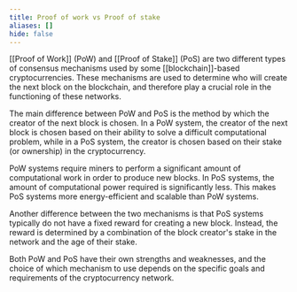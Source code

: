 ```yaml
---
title: Proof of work vs Proof of stake
aliases: []
hide: false
---
```




[[Proof of Work]] (PoW) and [[Proof of Stake]] (PoS) are two different types of consensus mechanisms used by some [[blockchain]]-based cryptocurrencies. These mechanisms are used to determine who will create the next block on the blockchain, and therefore play a crucial role in the functioning of these networks.

The main difference between PoW and PoS is the method by which the creator of the next block is chosen. In a PoW system, the creator of the next block is chosen based on their ability to solve a difficult computational problem, while in a PoS system, the creator is chosen based on their stake (or ownership) in the cryptocurrency.

PoW systems require miners to perform a significant amount of computational work in order to produce new blocks. In PoS systems, the amount of computational power required is significantly less. This makes PoS systems more energy-efficient and scalable than PoW systems.

Another difference between the two mechanisms is that PoS systems typically do not have a fixed reward for creating a new block. Instead, the reward is determined by a combination of the block creator's stake in the network and the age of their stake.

Both PoW and PoS have their own strengths and weaknesses, and the choice of which mechanism to use depends on the specific goals and requirements of the cryptocurrency network.
